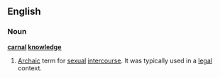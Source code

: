 ==English==
===Noun===
'''[[carnal]] [[knowledge]]''' 

# [[Archaic]] term for [[sexual]] [[intercourse]].  It was typically used in a [[legal]] context.